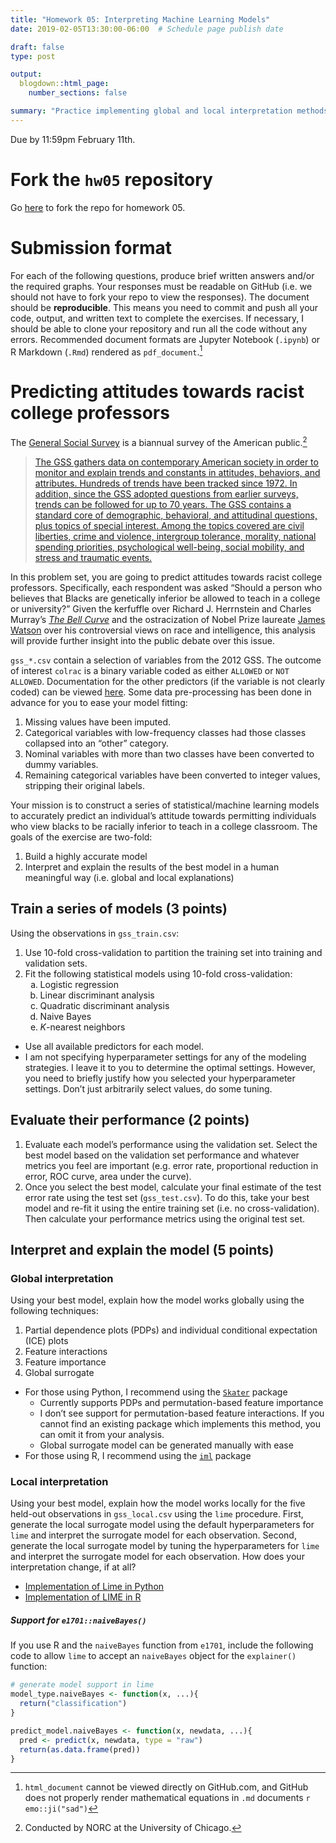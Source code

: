 ```yaml
---
title: "Homework 05: Interpreting Machine Learning Models"
date: 2019-02-05T13:30:00-06:00  # Schedule page publish date

draft: false
type: post

output:
  blogdown::html_page:
    number_sections: false

summary: "Practice implementing global and local interpretation methods."
---
```


\newcommand{\E}{\mathrm{E}} \newcommand{\Var}{\mathrm{Var}} \newcommand{\Cov}{\mathrm{Cov}} \newcommand{\se}{\text{se}}

Due by 11:59pm February 11th.

# Fork the `hw05` repository

Go [here](https://github.com/css-model/hw05) to fork the repo for homework 05.

# Submission format

For each of the following questions, produce brief written answers and/or the required graphs. Your responses must be readable on GitHub (i.e. we should not have to fork your repo to view the responses). The document should be **reproducible**. This means you need to commit and push all your code, output, and written text to complete the exercises. If necessary, I should be able to clone your repository and run all the code without any errors. Recommended document formats are Jupyter Notebook (`.ipynb`) or R Markdown (`.Rmd`) rendered as `pdf_document`.^[`html_document` cannot be viewed directly on GitHub.com, and GitHub does not properly render mathematical equations in `.md` documents `r emo::ji("sad")`]

# Predicting attitudes towards racist college professors

The [General Social Survey](http://gss.norc.org/) is a biannual survey of the American public.^[Conducted by NORC at the University of Chicago.]

> [The GSS gathers data on contemporary American society in order to monitor and explain trends and constants in attitudes, behaviors, and attributes. Hundreds of trends have been tracked since 1972. In addition, since the GSS adopted questions from earlier surveys, trends can be followed for up to 70 years. The GSS contains a standard core of demographic, behavioral, and attitudinal questions, plus topics of special interest. Among the topics covered are civil liberties, crime and violence, intergroup tolerance, morality, national spending priorities, psychological well-being, social mobility, and stress and traumatic events.](http://gss.norc.org/About-The-GSS)

In this problem set, you are going to predict attitudes towards racist college professors. Specifically, each respondent was asked "Should a person who believes that Blacks are genetically inferior be allowed to teach in a college or university?" Given the kerfuffle over Richard J. Herrnstein and Charles Murray's [*The Bell Curve*](https://en.wikipedia.org/wiki/The_Bell_Curve) and the ostracization of Nobel Prize laureate [James Watson](https://en.wikipedia.org/wiki/James_Watson) over his controversial views on race and intelligence, this analysis will provide further insight into the public debate over this issue.

`gss_*.csv` contain a selection of variables from the 2012 GSS. The outcome of interest `colrac` is a binary variable coded as either `ALLOWED` or `NOT ALLOWED`. Documentation for the other predictors (if the variable is not clearly coded) can be viewed [here](https://gssdataexplorer.norc.org/variables/vfilter). Some data pre-processing has been done in advance for you to ease your model fitting:

1. Missing values have been imputed.
1. Categorical variables with low-frequency classes had those classes collapsed into an "other" category.
1. Nominal variables with more than two classes have been converted to dummy variables.
1. Remaining categorical variables have been converted to integer values, stripping their original labels.

Your mission is to construct a series of statistical/machine learning models to accurately predict an individual's attitude towards permitting individuals who view blacks to be racially inferior to teach in a college classroom. The goals of the exercise are two-fold:

1. Build a highly accurate model
1. Interpret and explain the results of the best model in a human meaningful way (i.e. global and local explanations)

## Train a series of models (3 points)

Using the observations in `gss_train.csv`:

1. Use $10$-fold cross-validation to partition the training set into training and validation sets.
1. Fit the following statistical models using $10$-fold cross-validation:
    a. Logistic regression
    a. Linear discriminant analysis
    a. Quadratic discriminant analysis
    a. Naive Bayes
    a. $K$-nearest neighbors
* Use all available predictors for each model.
* I am not specifying hyperparameter settings for any of the modeling strategies. I leave it to you to determine the optimal settings. However, you need to briefly justify how you selected your hyperparameter settings. Don't just arbitrarily select values, do some tuning.

## Evaluate their performance (2 points)

1. Evaluate each model's performance using the validation set. Select the best model based on the validation set performance and whatever metrics you feel are important (e.g. error rate, proportional reduction in error, ROC curve, area under the curve).
1. Once you select the best model, calculate your final estimate of the test error rate using the test set (`gss_test.csv`). To do this, take your best model and re-fit it using the entire training set (i.e. no cross-validation). Then calculate your performance metrics using the original test set.

## Interpret and explain the model (5 points)

### Global interpretation

Using your best model, explain how the model works globally using the following techniques:

1. Partial dependence plots (PDPs) and individual conditional expectation (ICE) plots
1. Feature interactions
1. Feature importance
1. Global surrogate

* For those using Python, I recommend using the [`Skater`](https://github.com/datascienceinc/Skater) package
    * Currently supports PDPs and permutation-based feature importance
    * I don't see support for permutation-based feature interactions. If you cannot find an existing package which implements this method, you can omit it from your analysis.
    * Global surrogate model can be generated manually with ease
* For those using R, I recommend using the [`iml`](https://cran.r-project.org/web/packages/iml/index.html) package

### Local interpretation

Using your best model, explain how the model works locally for the five held-out observations in `gss_local.csv` using the `lime` procedure. First, generate the local surrogate model using the default hyperparameters for `lime` and interpret the surrogate model for each observation. Second, generate the local surrogate model by tuning the hyperparameters for `lime` and interpret the surrogate model for each observation. How does your interpretation change, if at all?

* [Implementation of Lime in Python](https://github.com/marcotcr/lime)
* [Implementation of LIME in R](http://uc-r.github.io/lime)

##### Support for `e1701::naiveBayes()`

If you use R and the `naiveBayes` function from `e1701`, include the following code to allow `lime` to accept an `naiveBayes` object for the `explainer()` function:

```r
# generate model support in lime
model_type.naiveBayes <- function(x, ...){
  return("classification")
}

predict_model.naiveBayes <- function(x, newdata, ...){
  pred <- predict(x, newdata, type = "raw")
  return(as.data.frame(pred))
}
```
